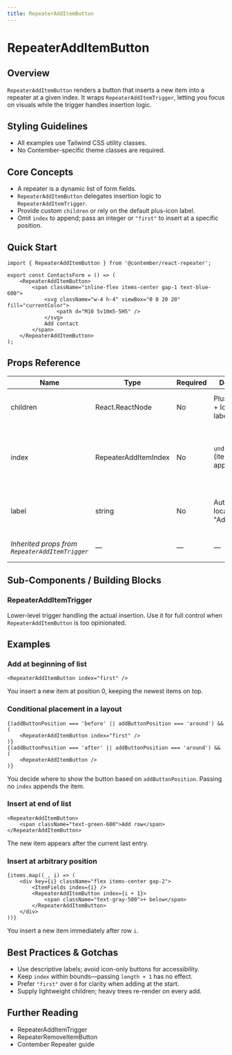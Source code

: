 ```yaml
---
title: RepeaterAddItemButton
---
```


<!-- Edited by human: false -->
<!-- Examples count: 10 -->
<!-- Source examples: 0 -->
<!-- Playground examples: 0 -->
<!-- External examples: 10 -->
<!-- Import examples: 5 -->

# RepeaterAddItemButton

## Overview
`RepeaterAddItemButton` renders a button that inserts a new item into a repeater at a given index.
It wraps `RepeaterAddItemTrigger`, letting you focus on visuals while the trigger handles insertion logic.

## Styling Guidelines
* All examples use Tailwind CSS utility classes.
* No Contember-specific theme classes are required.

## Core Concepts
* A repeater is a dynamic list of form fields.
* `RepeaterAddItemButton` delegates insertion logic to `RepeaterAddItemTrigger`.
* Provide custom `children` or rely on the default plus-icon label.
* Omit `index` to append; pass an integer or `"first"` to insert at a specific position.

## Quick Start
```tsx
import { RepeaterAddItemButton } from '@contember/react-repeater';

export const ContactsForm = () => (
	<RepeaterAddItemButton>
		<span className="inline-flex items-center gap-1 text-blue-600">
			<svg className="w-4 h-4" viewBox="0 0 20 20" fill="currentColor">
				<path d="M10 5v10m5-5H5" />
			</svg>
			Add contact
		</span>
	</RepeaterAddItemButton>
);
```

## Props Reference
| Name | Type | Required | Default | Description |
|------|------|----------|---------|-------------|
| children | React.ReactNode | No | Plus icon + localized label | Content rendered inside the button. |
| index | RepeaterAddItemIndex | No | `undefined` (item appended) | Position where the new item is inserted. Accepts `"first"` or a number. |
| label | string | No | Auto-localized "Add" | Text used when `children` are not provided. |
| *Inherited props from `RepeaterAddItemTrigger`* | — | — | — | _See that component for details._ |

## Sub-Components / Building Blocks
### RepeaterAddItemTrigger
Lower-level trigger handling the actual insertion. Use it for full control when `RepeaterAddItemButton` is too opinionated.

## Examples
### Add at beginning of list
```tsx
<RepeaterAddItemButton index="first" />
```
You insert a new item at position 0, keeping the newest items on top.

### Conditional placement in a layout
```tsx
{(addButtonPosition === 'before' || addButtonPosition === 'around') && (
	<RepeaterAddItemButton index="first" />
)}
{(addButtonPosition === 'after' || addButtonPosition === 'around') && (
	<RepeaterAddItemButton />
)}
```
You decide where to show the button based on `addButtonPosition`. Passing no `index` appends the item.

### Insert at end of list
```tsx
<RepeaterAddItemButton>
	<span className="text-green-600">Add row</span>
</RepeaterAddItemButton>
```
The new item appears after the current last entry.

### Insert at arbitrary position
```tsx
{items.map((_, i) => (
	<div key={i} className="flex items-center gap-2">
		<ItemFields index={i} />
		<RepeaterAddItemButton index={i + 1}>
			<span className="text-gray-500">+ below</span>
		</RepeaterAddItemButton>
	</div>
))}
```
You insert a new item immediately after row `i`.

## Best Practices & Gotchas
* Use descriptive labels; avoid icon-only buttons for accessibility.
* Keep `index` within bounds—passing `length + 1` has no effect.
* Prefer `"first"` over `0` for clarity when adding at the start.
* Supply lightweight children; heavy trees re-render on every add.

## Further Reading
* RepeaterAddItemTrigger
* RepeaterRemoveItemButton
* Contember Repeater guide

<!-- End of Generated Documentation -->
